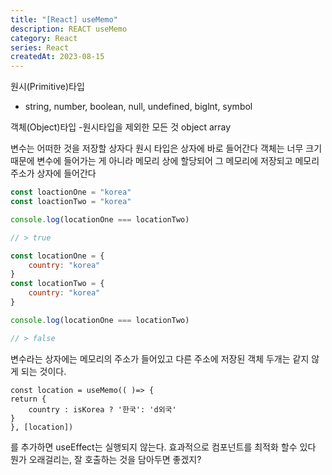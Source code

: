 ```yaml
---
title: "[React] useMemo"
description: REACT useMemo
category: React
series: React
createdAt: 2023-08-15
---
```


원시(Primitive)타입
- string, number, boolean, null, undefined, biglnt, symbol

객체(Object)타입
-원시타입을 제외한 모든 것
object
array

변수는 어떠한 것을 저장할 상자다
원시 타입은 상자에 바로 들어간다
객체는 너무 크기 때문에 변수에 들어가는 게 아니라
메모리 상에 할당되어 그 메모리에 저장되고 메모리 주소가 상자에 들어간다


```javascript
const loactionOne = "korea"
const loactionTwo = "korea"

console.log(locationOne === locationTwo)

// > true

```

```Javascript
const locationOne = {
    country: "korea"
}
const locationTwo = {
    country: "korea"
}

console.log(locationOne === locationTwo)

// > false

```

변수라는 상자에는 메모리의 주소가 들어있고 다른 주소에 저장된 객체 두개는 같지 않게 되는 것이다.


```
const location = useMemo(( )=> {
return {
	country : isKorea ? '한국': 'd외국'
}
}, [location])
```
를 추가하면 useEffect는 실행되지 않는다. 
효과적으로 컴포넌트를 최적화 할수 있다
뭔가 오래걸리는, 잘 호출하는 것을 담아두면 좋겠지?